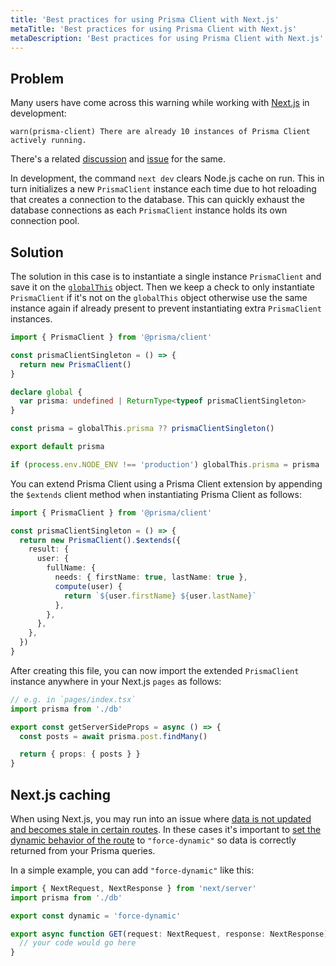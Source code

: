 ```yaml
---
title: 'Best practices for using Prisma Client with Next.js'
metaTitle: 'Best practices for using Prisma Client with Next.js'
metaDescription: 'Best practices for using Prisma Client with Next.js'
---
```


## Problem

Many users have come across this warning while working with [Next.js](https://nextjs.org/) in development:

```
warn(prisma-client) There are already 10 instances of Prisma Client actively running.
```

There's a related [discussion](https://github.com/prisma/prisma/discussions/4399) and [issue](https://github.com/prisma/prisma/issues/5103) for the same.

In development, the command `next dev` clears Node.js cache on run. This in turn initializes a new `PrismaClient` instance each time due to hot reloading that creates a connection to the database. This can quickly exhaust the database connections as each `PrismaClient` instance holds its own connection pool.

## Solution

The solution in this case is to instantiate a single instance `PrismaClient` and save it on the [`globalThis`](https://developer.mozilla.org/en-US/docs/Web/JavaScript/Reference/Global_Objects/globalThis) object. Then we keep a check to only instantiate `PrismaClient` if it's not on the `globalThis` object otherwise use the same instance again if already present to prevent instantiating extra `PrismaClient` instances.

```ts file=db.ts
import { PrismaClient } from '@prisma/client'

const prismaClientSingleton = () => {
  return new PrismaClient()
}

declare global {
  var prisma: undefined | ReturnType<typeof prismaClientSingleton>
}

const prisma = globalThis.prisma ?? prismaClientSingleton()

export default prisma

if (process.env.NODE_ENV !== 'production') globalThis.prisma = prisma
```

You can extend Prisma Client using a Prisma Client extension by appending the `$extends` client method when instantiating Prisma Client as follows:

```ts
import { PrismaClient } from '@prisma/client'

const prismaClientSingleton = () => {
  return new PrismaClient().$extends({
    result: {
      user: {
        fullName: {
          needs: { firstName: true, lastName: true },
          compute(user) {
            return `${user.firstName} ${user.lastName}`
          },
        },
      },
    },
  })
}
```

After creating this file, you can now import the extended `PrismaClient` instance anywhere in your Next.js `pages` as follows:

```ts
// e.g. in `pages/index.tsx`
import prisma from './db'

export const getServerSideProps = async () => {
  const posts = await prisma.post.findMany()

  return { props: { posts } }
}
```

## Next.js caching

When using Next.js, you may run into an issue where [data is not updated and becomes stale in certain routes](https://github.com/prisma/prisma/discussions/22934#discussioncomment-8374081). In these cases it's important to [set the dynamic behavior of the route](https://nextjs.org/docs/app/api-reference/file-conventions/route-segment-config#dynamic) to `"force-dynamic"` so data is correctly returned from your Prisma queries.

In a simple example, you can add `"force-dynamic"` like this:

```ts
import { NextRequest, NextResponse } from 'next/server'
import prisma from './db'

export const dynamic = 'force-dynamic'

export async function GET(request: NextRequest, response: NextResponse) {
  // your code would go here
}
```
